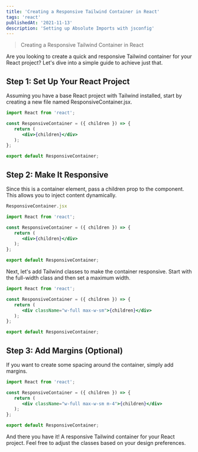 ```yaml
---
title: 'Creating a Responsive Tailwind Container in React'
tags: 'react'
publishedAt: '2021-11-13'
description: 'Setting up Absolute Imports with jsconfig'
---
```


> Creating a Responsive Tailwind Container in React

Are you looking to create a quick and responsive Tailwind container for your React project? Let's dive into a simple guide to achieve just that.

## Step 1: Set Up Your React Project
Assuming you have a base React project with Tailwind installed, start by creating a new file named ResponsiveContainer.jsx.

```jsx
import React from 'react';

const ResponsiveContainer = ({ children }) => {
   return (
      <div>{children}</div>
   );
};

export default ResponsiveContainer;
```

## Step 2: Make It Responsive
Since this is a container element, pass a children prop to the component. This allows you to inject content dynamically.

```jsx
ResponsiveContainer.jsx

import React from 'react';

const ResponsiveContainer = ({ children }) => {
   return (
      <div>{children}</div>
   );
};

export default ResponsiveContainer;
```

Next, let's add Tailwind classes to make the container responsive. Start with the full-width class and then set a maximum width.

```jsx
import React from 'react';

const ResponsiveContainer = ({ children }) => {
   return (
      <div className="w-full max-w-sm">{children}</div>
   );
};

export default ResponsiveContainer;
```

## Step 3: Add Margins (Optional)
If you want to create some spacing around the container, simply add margins.

```jsx
import React from 'react';

const ResponsiveContainer = ({ children }) => {
   return (
      <div className="w-full max-w-sm m-4">{children}</div>
   );
};

export default ResponsiveContainer;
```
And there you have it! A responsive Tailwind container for your React project. Feel free to adjust the classes based on your design preferences.